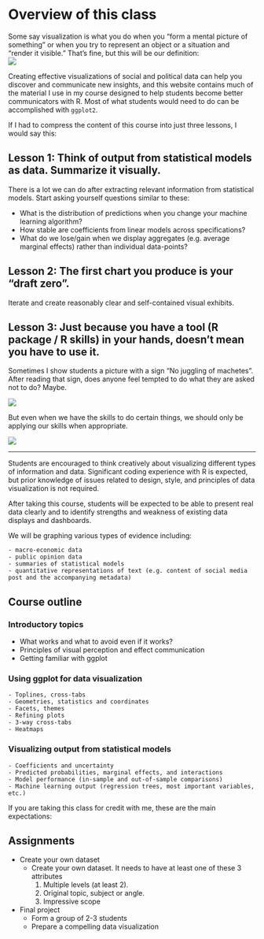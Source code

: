 # Overview of this class {.unnumbered}

Some say visualization is what you do when you "form a mental picture of something" or when you try to represent an object or a situation and "render it visible." That's fine, but this will be our definition:\
![](images/def-01.png)

Creating effective visualizations of social and political data can help you discover and communicate new insights, and this website contains much of the material I use in my course designed to help students become better communicators with R. Most of what students would need to do can be accomplished with `ggplot2`.

If I had to compress the content of this course into just three lessons, I would say this:

## Lesson 1: Think of output from statistical models as data. Summarize it visually.

There is a lot we can do after extracting relevant information from statistical models. Start asking yourself questions similar to these:

-   What is the distribution of predictions when you change your machine learning algorithm?
-   How stable are coefficients from linear models across specifications?
-   What do we lose/gain when we display aggregates (e.g. average marginal effects) rather than individual data-points?

## Lesson 2: The first chart you produce is your "draft zero".

Iterate and create reasonably clear and self-contained visual exhibits.

## Lesson 3: Just because you have a tool (R package / R skills) in your hands, doesn't mean you have to use it.

Sometimes I show students a picture with a sign "No juggling of machetes". After reading that sign, does anyone feel tempted to do what they are asked not to do? Maybe.

![](img/machete.png){fig-alt="Temptations"}

But even when we have the skills to do certain things, we should only be applying our skills when appropriate.

![](images/machete.png)

<hr>

Students are encouraged to think creatively about visualizing different types of information and data. Significant coding experience with R is expected, but prior knowledge of issues related to design, style, and principles of data visualization is not required.

After taking this course, students will be expected to be able to present real data clearly and to identify strengths and weakness of existing data displays and dashboards.

We will be graphing various types of evidence including:

```         
- macro-economic data
- public opinion data
- summaries of statistical models
- quantitative representations of text (e.g. content of social media post and the accompanying metadata)
```

## Course outline

### Introductory topics

-   What works and what to avoid even if it works?
-   Principles of visual perception and effect communication
-   Getting familiar with ggplot

### Using ggplot for data visualization


```         
- Toplines, cross-tabs
- Geometries, statistics and coordinates
- Facets, themes
- Refining plots
- 3-way cross-tabs
- Heatmaps
```

### Visualizing output from statistical models

```         
- Coefficients and uncertainty
- Predicted probabilities, marginal effects, and interactions
- Model performance (in-sample and out-of-sample comparisons) 
- Machine learning output (regression trees, most important variables, etc.)
```

If you are taking this class for credit with me, these are the main expectations:

## Assignments

-   Create your own dataset
    -   Create your own dataset. It needs to have at least one of these 3 attributes
        1.  Multiple levels (at least 2).
        2.  Original topic, subject or angle.
        3.  Impressive scope
-   Final project
    -   Form a group of 2-3 students
    -   Prepare a compelling data visualization
